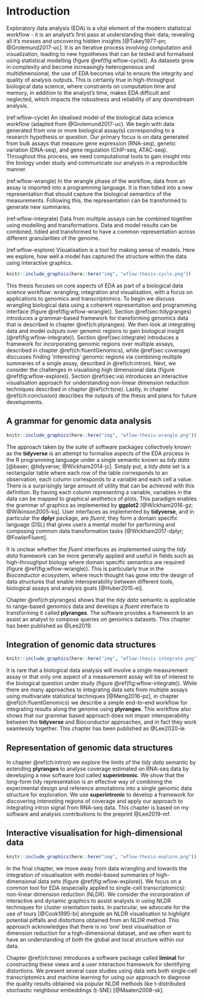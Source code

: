# Introduction {#ch:intro}

Exploratory data analysis (EDA) is a vital element of the modern 
statistical workflow - it is an analyst’s first pass at 
understanding their data; revealing all it’s messes and 
uncovering hidden insights [@Tukey1977-pn; @Grolemund2017-uc]. 
It is an iterative process involving computation and visualization,
leading to new hypotheses that can be tested and formalised using 
statistical modelling (figure \@ref(fig:wflow-cycle)). As datasets grow in complexity and become
increasingly heterogeneous and multidimensional, 
the use of EDA becomes vital to ensure the integrity and quality of analysis 
outputs. This is certainly true in high-throughput biological 
data science, where constraints on computation time and memory, in addition
to the analyst's time, makes EDA difficult and neglected, which impacts the robustness and reliability of any downstream analysis.  

(ref:wflow-cycle) An idealised model of the biological data science workflow (adapted from  @Grolemund2017-uc). We begin with data generated from one or more biological assay(s) corresponding to a research hypothesis or question. Our primary focus is on data generated from bulk assays that measure gene expression (RNA-seq), genetic variation (DNA-seq), and gene regulation (ChIP-seq, ATAC-seq). Throughout this process, we need computational tools to gain insight into the biology under study and communicate our analysis in a reproducible manner. 

(ref:wflow-wrangle) In the wrangle phase of the workflow, data from an assay is imported into a programming language. It is then tidied into a new representation that should capture the biological semantics of the measurements. Following this, the representation can be transformed to generate new summaries. 

(ref:wflow-integrate) Data from multiple assays can be combined together using modelling and transformations. Data and model results can be combined, tidied and transformed to have a common representation across different granularities of the genome.

(ref:wflow-explore) Visualisation is a tool for making sense of models. Here we explore, how well a model has captured the structure within the data using interactive graphics.  

```r
knitr::include_graphics(here::here("img", "wflow-thesis-cycle.png"))
```


This thesis focuses on core aspects of EDA as part of a biological data
science workflow: wrangling, integration and visualisation, with a focus 
on applications to genomics and transcriptomics. To begin we discuss wrangling
biological data using a coherent representation and programming interface 
(figure \@ref(fig:wflow-wrangle)). Section \@ref(sec:tidygranges)
introduces a grammar-based framework for transforming genomics data that is 
described in chapter \@ref(ch:plyranges). We then look at integrating data and 
model outputs over genomic regions to gain biological insight (\@ref(fig:wflow-integrate)). Section \@ref(sec:integrate) introduces a 
framework for incorporating genomic regions  over multiple assays, described in 
chapter \@ref(ch:fluentGenomics), while  \@ref(sec:coverage) discusses finding 'interesting' genomic regions via combining multiple summaries of a single assay, described in \@ref(ch:intron). Next, we 
consider the challenges in  visualising  high dimensional data (figure \@ref(fig:wflow-explore)). Section  \@ref(sec:va) introduces an interactive 
visualisation approach for  understanding non-linear dimension reduction 
techniques described in chapter  \@ref(ch:tsne). Lastly, in 
chapter \@ref(ch:conclusion) describes the outputs of the thesis and plans for future developments. 

## A grammar for genomic data analysis {#sec:tidygranges}

```r
knitr::include_graphics(here::here("img", "wflow-thesis-wrangle.png"))
```

The approach taken by the suite of software packages collectively known as the 
**tidyverse**  is an attempt to formalise aspects of the EDA process in the R
programming language under a single semantic known as *tidy data* 
[@baser; @tidyverse; @Wickham2014-jc]. Simply put, a *tidy data* set is a 
rectangular table where each row of the table corresponds to an observation, 
each column corresponds to a variable and each cell a value. There is a 
surprisingly large amount of utility that can be achieved with this definition. 
By having each column representing a variable, variables in the data can be 
mapped to graphical aesthetics of plots. This paradigm enables the grammar of graphics as implemented by **ggplot2** [@Wickham2016-gz; @Wilkinson2005-kq]. User interfaces as implemented by **tidyverse**, and in particular the **dplyr** package, are *fluent*;  they form a domain specific language (DSL) that gives users a mental model for performing and composing common data transformation tasks 
[@Wickham2017-dplyr; @FowlerFluent].

It is unclear whether the *fluent* interfaces as implemented using the
*tidy data* framework can be more generally applied and useful
in fields such as high-throughput biology where domain specific semantics are 
required (figure \@ref(fig:wflow-wrangle)). This is particularly true in the Bioconductor ecosystem, where much 
thought has gone into the design of data structures that enable interoperability
between different tools, biological assays and analysis goals [@Huber2015-ei].

Chapter \@ref(ch:plyranges) shows that the *tidy data* semantic is applicable
to range-based genomics data and develops a *fluent* interface to transforming
it called **plyranges**. The software provides a framework to an assist
an analyst to compose queries on genomics datasets. This chapter has been 
published as @Lee2019.

## Integration of genomic data structures {#sec:integrate}

```r
knitr::include_graphics(here::here("img", "wflow-thesis-integrate.png"))
```

It is rare that a biological data analysis will involve
a single measurement assay or that only one aspect of a measurement assay
will be of interest to the biological question under study (figure \@ref(fig:wflow-integrate)). While there are 
many approaches to integrating data sets from multiple assays using multivariate
statistical techniques [@Meng2016-pz], in chapter \@ref(ch:fluentGenomics)
we describe a simple end-to-end workflow for integrating 
results along the genome using **plyranges**. This workflow also shows that
our grammar based approach does not impair interoperability between
the **tidyverse** and Bioconductor approaches, and in fact they work seamlessly
together. This chapter has been published as @Lee2020-ie. 

## Representation of genomic data structures{#sec:coverage}

In chapter \@ref(ch:intron) we explore the limits of the *tidy data*
semantic by extending **plyranges** to analyse coverage estimated on RNA-seq
data by developing a new software tool called **superintronic**. We show that the
long-form tidy representation is an effective way of combining the experimental
design and reference annotations into a single genomic data structure for
exploration. We use **superintronic** to develop a framework for discovering
interesting regions of coverage and apply our approach to integrating intron
signal from RNA-seq data. This chapter is based on my software and analysis
contributions to the preprint @Lee2019-mf. 

## Interactive visualisation for high-dimensional data {#sec:va}

```r
knitr::include_graphics(here::here("img", "wflow-thesis-explore.png"))
```

In the final chapter, we move away from data wrangling and towards the 
integration of visualisation with model-based summaries of high-dimensional
data sets (figure \@ref(fig:wflow-explore)). We focus on a common tool for EDA (especially applied to single-cell
transcriptomics): non-linear dimension reduction (NLDR). We consider the incorporation of 
interactive and dynamic graphics to assist analysts in using NLDR techniques
for cluster orientation tasks. In particular, we advocate for the use of tours
[@Cook1995-bi] alongside an NLDR visualisation to highlight potential pitfalls 
and distortions obtained from an NLDR method. This approach acknowledges that
there is no 'one' best visualisation or dimension reduction for a 
high-dimensional dataset, and we often want to have an understanding of both the global and local structure within our data.

Chapter \@ref(ch:tsne) introduces a software package called **liminal** for 
constructing these views and a user interaction framework for identifying 
distortions. We present several case studies using data sets  both 
single-cell transcriptomics and  machine learning  for using our approach to diagnose the quality   results obtained via popular NLDR methods
like t-distributed stochastic neighbour embeddings (t-SNE) [@Maaten2008-sk].
